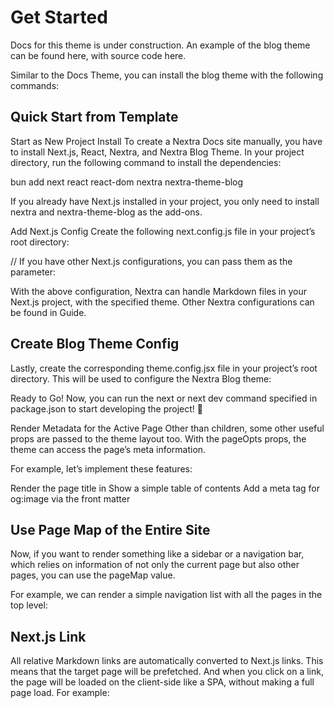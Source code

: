 # Get Started
Docs for this theme is under construction.
An example of the blog theme can be found here, with source code here.

 Similar to the Docs Theme, you can install the blog theme with the following commands:

## Quick Start from Template
Start as New Project
Install
To create a Nextra Docs site manually, you have to install Next.js, React, Nextra, and Nextra Blog Theme. In your project directory, run the following command to install the dependencies:

bun add next react react-dom nextra nextra-theme-blog

If you already have Next.js installed in your project, you only need to install nextra and nextra-theme-blog as the add-ons.

Add Next.js Config
Create the following next.config.js file in your project’s root directory:



// If you have other Next.js configurations, you can pass them as the parameter:

With the above configuration, Nextra can handle Markdown files in your Next.js project, with the specified theme. Other Nextra configurations can be found in Guide.

## Create Blog Theme Config
Lastly, create the corresponding theme.config.jsx file in your project’s root directory. This will be used to configure the Nextra Blog theme:


Ready to Go!
Now, you can run the next or next dev command specified in package.json to start developing the project! 🎉

Render Metadata for the Active Page
Other than children, some other useful props are passed to the theme layout too. With the pageOpts props, the theme can access the page’s meta information.

For example, let’s implement these features:

Render the page title in
Show a simple table of contents
Add a meta tag for og:image via the front matter

## Use Page Map of the Entire Site
Now, if you want to render something like a sidebar or a navigation bar, which relies on information of not only the current page but also other pages, you can use the pageMap value.

For example, we can render a simple navigation list with all the pages in the top level:


## Next.js Link
All relative Markdown links are automatically converted to Next.js links. This means that the target page will be prefetched. And when you click on a link, the page will be loaded on the client-side like a SPA, without making a full page load. For example: